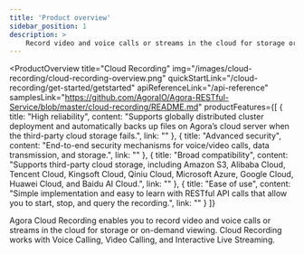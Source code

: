 ```yaml
---
title: 'Product overview'
sidebar_position: 1
description: >
    Record video and voice calls or streams in the cloud for storage or on-demand viewing.
---
```



<ProductOverview
title="Cloud Recording"
img="/images/cloud-recording/cloud-recording-overview.png"
quickStartLink="/cloud-recording/get-started/getstarted"
apiReferenceLink="/api-reference"
samplesLink="https://github.com/AgoraIO/Agora-RESTful-Service/blob/master/cloud-recording/README.md"
productFeatures={[
{
title: "High reliability",
content: "Supports globally distributed cluster deployment and automatically backs up files on Agora’s cloud server when the third-party cloud storage fails.",
link: ""
},
{
title: "Advanced security",
content: "End-to-end security mechanisms for voice/video calls, data transmission, and storage.",
link: ""
},
{
title: "Broad compatibility",
content: "Supports third-party cloud storage, including Amazon S3, Alibaba Cloud, Tencent Cloud, Kingsoft Cloud, Qiniu Cloud, Microsoft Azure, Google Cloud, Huawei Cloud, and Baidu AI Cloud.",
link: ""
},
{
title: "Ease of use",
content: "Simple implementation and easy to learn with RESTful API calls that allow you to start, stop, and query the recording.",
link: ""
}
]}

>

Agora Cloud Recording enables you to record video and voice calls or streams in the cloud for storage or on-demand viewing. Cloud Recording works with Voice Calling, Video Calling, and Interactive Live Streaming.

</ProductOverview>